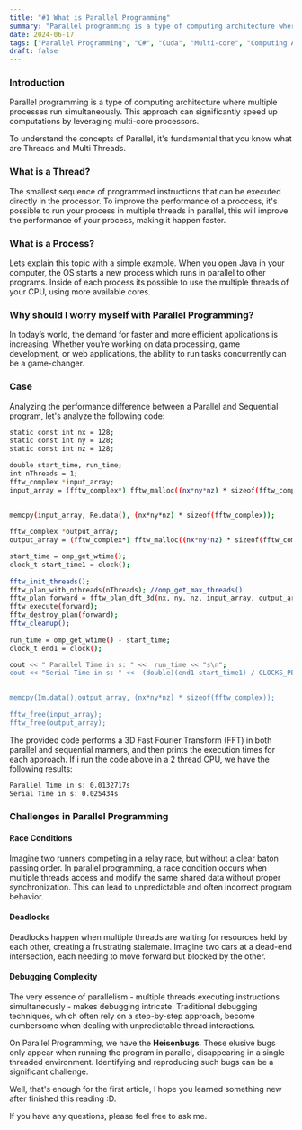 ```yaml
---
title: "#1 What is Parallel Programming"
summary: "Parallel programming is a type of computing architecture where multiple processes run simultaneously. This approach can significantly speed up computations by leveraging multi-core processors."
date: 2024-06-17
tags: ["Parallel Programming", "C#", "Cuda", "Multi-core", "Computing Architecture", "Processors"]
draft: false
---
```


### Introduction
Parallel programming is a type of computing architecture where multiple processes run simultaneously. This approach can significantly speed up computations by leveraging multi-core processors.

To understand the concepts of Parallel, it's fundamental that you know what are Threads and Multi Threads. 

### What is a Thread?
The smallest sequence of programmed instructions that can be executed directly in the processor. To improve the performance of a proccess, it's possible to run your process in multiple threads in parallel, this will improve the performance of your process, making it happen faster.

### What is a Process?
Lets explain this topic with a simple example. When you open Java in your computer, the OS starts a new process which runs in parallel to other programs. Inside of each process its possible to use the multiple threads of your CPU, using more available cores.

### Why should I worry myself with Parallel Programming?
In today’s world, the demand for faster and more efficient applications is increasing. Whether you’re working on data processing, game development, or web applications, the ability to run tasks concurrently can be a game-changer.

### Case 
Analyzing the performance difference between a Parallel and Sequential program, let's analyze the following code:

```bash
static const int nx = 128; 
static const int ny = 128; 
static const int nz = 128;

double start_time, run_time;
int nThreads = 1; 
fftw_complex *input_array;
input_array = (fftw_complex*) fftw_malloc((nx*ny*nz) * sizeof(fftw_complex));
        
        
memcpy(input_array, Re.data(), (nx*ny*nz) * sizeof(fftw_complex));

fftw_complex *output_array;
output_array = (fftw_complex*) fftw_malloc((nx*ny*nz) * sizeof(fftw_complex));

start_time = omp_get_wtime();
clock_t start_time1 = clock();
            
fftw_init_threads();
fftw_plan_with_nthreads(nThreads); //omp_get_max_threads()
fftw_plan forward = fftw_plan_dft_3d(nx, ny, nz, input_array, output_array, FFTW_FORWARD, FFTW_ESTIMATE);
fftw_execute(forward);
fftw_destroy_plan(forward);
fftw_cleanup();
    
run_time = omp_get_wtime() - start_time;
clock_t end1 = clock();

cout << " Parallel Time in s: " <<  run_time << "s\n";
cout << "Serial Time in s: " <<  (double)(end1-start_time1) / CLOCKS_PER_SEC << "s\n";

        
memcpy(Im.data(),output_array, (nx*ny*nz) * sizeof(fftw_complex));
        
fftw_free(input_array);
fftw_free(output_array);

```

The provided code performs a 3D Fast Fourier Transform (FFT) in both parallel and sequential manners, and then prints the execution times for each approach. If i run the code above in a 2 thread CPU, we have the following results:

```bash
Parallel Time in s: 0.0132717s
Serial Time in s: 0.025434s
```

### Challenges in Parallel Programming

#### Race Conditions
Imagine two runners competing in a relay race, but without a clear baton passing order. In parallel programming, a race condition occurs when multiple threads access and modify the same shared data without proper synchronization. This can lead to unpredictable and often incorrect program behavior.

#### Deadlocks
Deadlocks happen when multiple threads are waiting for resources held by each other, creating a frustrating stalemate. Imagine two cars at a dead-end intersection, each needing to move forward but blocked by the other.

#### Debugging Complexity
The very essence of parallelism - multiple threads executing instructions simultaneously - makes debugging intricate. Traditional debugging techniques, which often rely on a step-by-step approach, become cumbersome when dealing with unpredictable thread interactions.

On Parallel Programming, we have the <b>Heisenbugs</b>. These elusive bugs only appear when running the program in parallel, disappearing in a single-threaded environment. Identifying and reproducing such bugs can be a significant challenge.

Well, that's enough for the first article, I hope you learned something new after finished this reading :D.

If you have any questions, please feel free to ask me.
